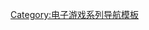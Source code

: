 {{Navbox
| name = 星际弹球系列
| title = 星际弹球系列
| state = {{{state|autocollapse}}}
| listclass = hlist
| list1  =
* [[星际弹球之终极弹球|终极弹球]]
* [[星际弹球之失落的世界|失落的世界]]
* [[星际弹球之失落的世界：再袭击|失落的世界：再袭击]]
* [[星际弹球之无极挑战|无限弹球]]
}}<noinclude>

{{collapsible option}}

{{DEFAULTSORT:Ricochet}}
[[Category:电子游戏系列导航模板]]
</noinclude>